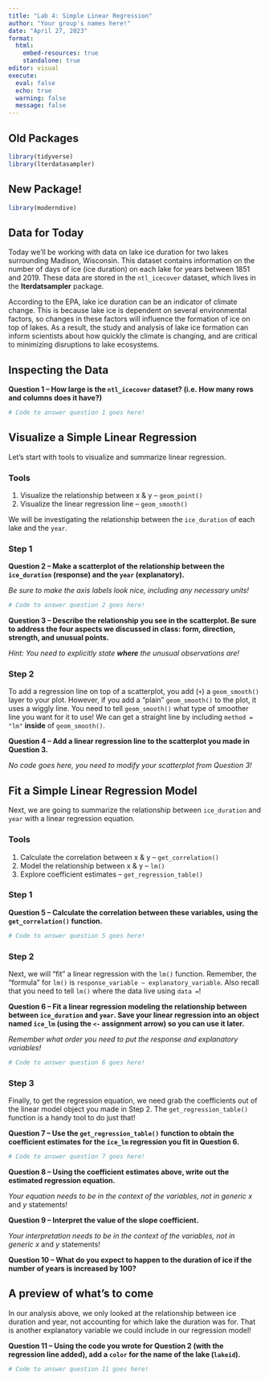 ```yaml
---
title: "Lab 4: Simple Linear Regression"
author: "Your group's names here!"
date: "April 27, 2023"
format: 
  html:
    embed-resources: true
    standalone: true
editor: visual
execute: 
  eval: false
  echo: true
  warning: false
  message: false
---
```


## Old Packages

```r
library(tidyverse)
library(lterdatasampler)
```

## New Package!

```r
library(moderndive)
```

## Data for Today

Today we'll be working with data on lake ice duration for two lakes surrounding Madison, Wisconsin. This dataset contains information on the number of days of ice (ice duration) on each lake for years between 1851 and 2019. These data are stored in the `ntl_icecover` dataset, which lives in the **lterdatsampler** package.

According to the EPA, lake ice duration can be an indicator of climate change. This is because lake ice is dependent on several environmental factors, so changes in these factors will influence the formation of ice on top of lakes. As a result, the study and analysis of lake ice formation can inform scientists about how quickly the climate is changing, and are critical to minimizing disruptions to lake ecosystems.

## Inspecting the Data

**Question 1 -- How large is the `ntl_icecover` dataset? (i.e. How many rows and columns does it have?)**

```r
# Code to answer question 1 goes here!


```

## Visualize a Simple Linear Regression

Let's start with tools to visualize and summarize linear regression.

### Tools

1.  Visualize the relationship between x & y -- `geom_point()`
2.  Visualize the linear regression line -- `geom_smooth()`

We will be investigating the relationship between the `ice_duration` of each lake and the `year`.

### Step 1

**Question 2 -- Make a scatterplot of the relationship between the `ice_duration` (response) and the `year` (explanatory).**

*Be sure to make the axis labels look nice, including any necessary units!*

```r
# Code to answer question 2 goes here!


```

**Question 3 -- Describe the relationship you see in the scatterplot. Be sure to address the four aspects we discussed in class: form, direction, strength, and unusual points.**

*Hint: You need to explicitly state __where__ the unusual observations are!*

### Step 2

To add a regression line on top of a scatterplot, you add (`+`) a `geom_smooth()` layer to your plot. However, if you add a "plain" `geom_smooth()` to the plot, it uses a wiggly line. You need to tell `geom_smooth()` what type of smoother line you want for it to use! We can get a straight line by including `method = "lm"` **inside** of `geom_smooth()`.

**Question 4 -- Add a linear regression line to the scatterplot you made in Question 3.**

*No code goes here, you need to modify your scatterplot from Question 3!*

## Fit a Simple Linear Regression Model

Next, we are going to summarize the relationship between `ice_duration` and `year` with a linear regression equation.

### Tools

1.  Calculate the correlation between x & y -- `get_correlation()`
2.  Model the relationship between x & y -- `lm()`
3.  Explore coefficient estimates -- `get_regression_table()`

### Step 1

**Question 5 -- Calculate the correlation between these variables, using the `get_correlation()` function.**

```r
# Code to answer question 5 goes here!


```

### Step 2

Next, we will "fit" a linear regression with the `lm()` function. Remember, the "formula" for `lm()` is `response_variable ~ explanatory_variable`. Also recall that you need to tell `lm()` where the data live using `data =`!

**Question 6 -- Fit a linear regression modeling the relationship between between `ice_duration` and `year`. Save your linear regression into an object named `ice_lm` (using the `<-` assignment arrow) so you can use it later.**

*Remember what order you need to put the response and explanatory variables!*

```r
# Code to answer question 6 goes here!


```

### Step 3

Finally, to get the regression equation, we need grab the coefficients out of the linear model object you made in Step 2. The `get_regression_table()` function is a handy tool to do just that!

**Question 7 -- Use the `get_regression_table()` function to obtain the coefficient estimates for the `ice_lm` regression you fit in Question 6.**

```r
# Code to answer question 7 goes here!


```

**Question 8 -- Using the coefficient estimates above, write out the estimated regression equation.** 

*Your equation needs to be in the context of the variables, not in generic* $x$ and $y$ statements!

**Question 9 -- Interpret the value of the slope coefficient.** 

*Your interpretation needs to be in the context of the variables, not in generic* $x$ and $y$ statements!

**Question 10 -- What do you expect to happen to the duration of ice if the number of years is increased by 100?**

## A preview of what's to come

In our analysis above, we only looked at the relationship between ice duration and year, not accounting for which lake the duration was for. That is another explanatory variable we could include in our regression model!

**Question 11 -- Using the code you wrote for Question 2 (with the regression line added), add a `color` for the name of the lake (`lakeid`).**

```r
# Code to answer question 11 goes here!

```
